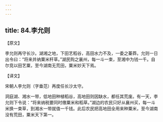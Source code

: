 ```yaml
---
---
---
```

title: 84.李允则
---



【原文】

李允则再守长沙。湖湘之地，下田艺稻谷，高田水力不及，一委之蓁莽。允则一日出令曰：“将来并纳粟米秆草。”湖民购之襄州，每一斗一束，至湘中为钱一千。自尔竞以田艺粟，至今湖南无荒田，粟米妙天下焉。

【译文】

宋朝人李允则（字垂范）再度任长沙太守。

洞庭湖、湘水一带，低地田种植稻谷，高地田则因缺水，都任其荒废。有一天，李允则下令说：“将来纳税要同时缴粟米和稻草。”湖边的农民只好从襄州买，每一斗米换一束草，到湘水一带就值一千钱。此后农民把高地田全用来种粟米，至今湖南没有荒田，粟米天下第一。